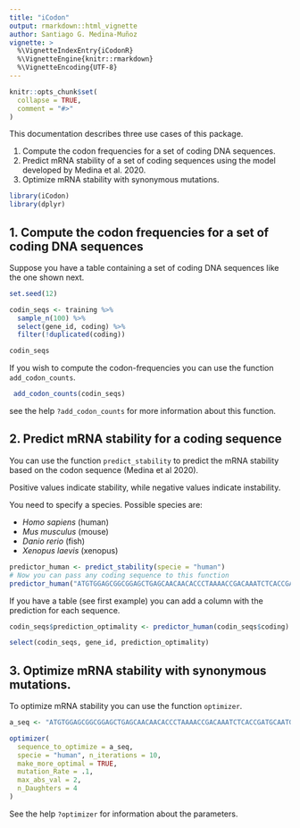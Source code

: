 ```yaml
---
title: "iCodon"
output: rmarkdown::html_vignette
author: Santiago G. Medina-Muñoz
vignette: >
  %\VignetteIndexEntry{iCodonR}
  %\VignetteEngine{knitr::rmarkdown}
  %\VignetteEncoding{UTF-8}
---
```


```r
knitr::opts_chunk$set(
  collapse = TRUE,
  comment = "#>"
)
```

This documentation describes three use cases of this package.

1. Compute the codon frequencies for a set of coding DNA sequences.
2. Predict mRNA stability of a set of coding sequences using the model developed by Medina et al. 2020.
3. Optimize mRNA stability with synonymous mutations.

```r
library(iCodon)
library(dplyr)
```


## 1. Compute the codon frequencies for a set of coding DNA sequences

Suppose you have a table containing a set of coding DNA sequences like the one shown next.

````r
set.seed(12)

codin_seqs <- training %>% 
  sample_n(100) %>% 
  select(gene_id, coding) %>% 
  filter(!duplicated(coding))

````

```r
codin_seqs
```

If you wish to compute the codon-frequencies you can use the function `add_codon_counts`.

```r
 add_codon_counts(codin_seqs)
```

see the help `?add_codon_counts` for more information about this function.

## 2. Predict mRNA stability for a coding sequence

You can use the function `predict_stability` to predict the mRNA stability based on the codon sequence (Medina et al 2020).

Positive values indicate stability, while negative values indicate instability.

You need to specify a species. Possible species are:

- *Homo sapiens* (human)
- *Mus musculus* (mouse)
- *Danio rerio* (fish)
- *Xenopus laevis* (xenopus)


```r
predictor_human <- predict_stability(specie = "human")
# Now you can pass any coding sequence to this function
predictor_human("ATGTGGAGCGGCGGAGCTGAGCAACAACACCCTAAAACCGACAAATCTCACCGATGCAATGGCGTCGACAGCTCAAGAAGAAAGAACAGATCGCAGCGGTGGCGATATGAAGTCAAGAAAACTGGATGA")
```

If you have a table (see first example) you can add a column with the prediction
for each sequence.

```r
codin_seqs$prediction_optimality <- predictor_human(codin_seqs$coding)

select(codin_seqs, gene_id, prediction_optimality)
```

## 3. Optimize mRNA stability with synonymous mutations.


To optimize mRNA stability you can use the function `optimizer`.


```r
a_seq <- "ATGTGGAGCGGCGGAGCTGAGCAACAACACCCTAAAACCGACAAATCTCACCGATGCAATGGCGTCGACAGCTCAAGAAGAAAGAACAGATCGCAGCGGTGGCGATATGAAGTCAAGAAAACTGGATGA"

optimizer(
  sequence_to_optimize = a_seq,
  specie = "human", n_iterations = 10,
  make_more_optimal = TRUE,
  mutation_Rate = .1,
  max_abs_val = 2,
  n_Daughters = 4
)
```


See the help `?optimizer` for information about the parameters.
